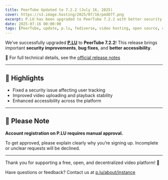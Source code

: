 ```yaml
---
title: PeerTube Updated to 7.2.2 (July 16, 2025)
cover: https://s3.image.hosting/2025/07/16/pmdO7f.png
excerpt: P.LU has been upgraded to PeerTube 7.2.2 with better security, accessibility, and user experience. Learn more about the update and our registration policy.
date: 2025-07-16 00:00:00
tags: [PeerTube, update, p.lu, fediverse, video hosting, open source, changelog, decentralized, moderation]
---
```


We’ve successfully upgraded [**P.LU**](https://p.lu/) to **PeerTube 7.2.2**! This release brings important **security improvements**, **bug fixes**, and **better accessibility**.

🔗 For full technical details, see the [official release notes](https://github.com/Chocobozzz/PeerTube/releases/tag/v7.2.2)

---

## 🔐 Highlights

- Fixed a security issue affecting user tracking
- Improved video uploading and playback stability
- Enhanced accessibility across the platform

---

## 📝 Please Note

**Account registration on P.LU requires manual approval.**  

To get approved, please explain clearly why you’re signing up. Incomplete or unclear requests will be declined.

---

Thank you for supporting a free, open, and decentralized video platform! 💜  

Have questions or feedback? Contact us at [p.lu/about/instance](https://p.lu/about/instance)